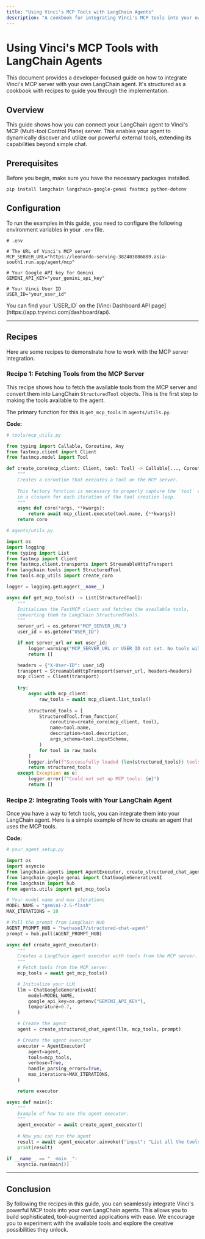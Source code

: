```yaml
---
title: "Using Vinci's MCP Tools with LangChain Agents"
description: "A cookbook for integrating Vinci's MCP tools into your own LangChain agentic projects."
---
```


# Using Vinci's MCP Tools with LangChain Agents

This document provides a developer-focused guide on how to integrate Vinci's MCP server with your own LangChain agent. It's structured as a cookbook with recipes to guide you through the implementation.

## Overview

This guide shows how you can connect your LangChain agent to Vinci's MCP (Multi-tool Control Plane) server. This enables your agent to dynamically discover and utilize our powerful external tools, extending its capabilities beyond simple chat.

## Prerequisites

Before you begin, make sure you have the necessary packages installed.

```bash
pip install langchain langchain-google-genai fastmcp python-dotenv
```

## Configuration

To run the examples in this guide, you need to configure the following environment variables in your `.env` file.

```env
# .env

# The URL of Vinci's MCP server
MCP_SERVER_URL="https://leonardo-serving-382403086889.asia-south1.run.app/agent/mcp"

# Your Google API key for Gemini
GEMINI_API_KEY="your_gemini_api_key"

# Your Vinci User ID
USER_ID="your_user_id"
```

<Note>
  You can find your `USER_ID` on the [Vinci Dashboard API page](https://app.tryvinci.com/dashboard/api).
</Note>

---

## Recipes

Here are some recipes to demonstrate how to work with the MCP server integration.

### Recipe 1: Fetching Tools from the MCP Server

This recipe shows how to fetch the available tools from the MCP server and convert them into LangChain `StructuredTool` objects. This is the first step to making the tools available to the agent.

The primary function for this is `get_mcp_tools` in `agents/utils.py`.

**Code:**

```python
# tools/mcp_utils.py

from typing import Callable, Coroutine, Any
from fastmcp.client import Client
from fastmcp.model import Tool

def create_coro(mcp_client: Client, tool: Tool) -> Callable[..., Coroutine[Any, Any, Any]]:
    """
    Creates a coroutine that executes a tool on the MCP server.
    
    This factory function is necessary to properly capture the `tool` variable
    in a closure for each iteration of the tool creation loop.
    """
    async def coro(*args, **kwargs):
        return await mcp_client.execute(tool.name, {**kwargs})
    return coro
```

```python
# agents/utils.py

import os
import logging
from typing import List
from fastmcp import Client
from fastmcp.client.transports import StreamableHttpTransport
from langchain.tools import StructuredTool
from tools.mcp_utils import create_coro

logger = logging.getLogger(__name__)

async def get_mcp_tools() -> List[StructuredTool]:
    """
    Initializes the FastMCP client and fetches the available tools,
    converting them to LangChain StructuredTools.
    """
    server_url = os.getenv("MCP_SERVER_URL")
    user_id = os.getenv("USER_ID")

    if not server_url or not user_id:
        logger.warning("MCP_SERVER_URL or USER_ID not set. No tools will be loaded.")
        return []

    headers = {"X-User-ID": user_id}
    transport = StreamableHttpTransport(server_url, headers=headers)
    mcp_client = Client(transport)
    
    try:
        async with mcp_client:
            raw_tools = await mcp_client.list_tools()
            
        structured_tools = [
            StructuredTool.from_function(
                coroutine=create_coro(mcp_client, tool),
                name=tool.name,
                description=tool.description,
                args_schema=tool.inputSchema,
            )
            for tool in raw_tools
        ]
        logger.info(f"Successfully loaded {len(structured_tools)} tools from MCP server.")
        return structured_tools
    except Exception as e:
        logger.error(f"Could not set up MCP tools: {e}")
        return []
```

### Recipe 2: Integrating Tools with Your LangChain Agent

Once you have a way to fetch tools, you can integrate them into your LangChain agent. Here is a simple example of how to create an agent that uses the MCP tools.

**Code:**

```python
# your_agent_setup.py

import os
import asyncio
from langchain.agents import AgentExecutor, create_structured_chat_agent
from langchain_google_genai import ChatGoogleGenerativeAI
from langchain import hub
from agents.utils import get_mcp_tools

# Your model name and max iterations
MODEL_NAME = "gemini-2.5-flash"
MAX_ITERATIONS = 10

# Pull the prompt from LangChain Hub
AGENT_PROMPT_HUB = "hwchase17/structured-chat-agent"
prompt = hub.pull(AGENT_PROMPT_HUB)

async def create_agent_executor():
    """
    Creates a LangChain agent executor with tools from the MCP server.
    """
    # Fetch tools from the MCP server
    mcp_tools = await get_mcp_tools()

    # Initialize your LLM
    llm = ChatGoogleGenerativeAI(
        model=MODEL_NAME,
        google_api_key=os.getenv("GEMINI_API_KEY"),
        temperature=0.7,
    )

    # Create the agent
    agent = create_structured_chat_agent(llm, mcp_tools, prompt)

    # Create the agent executor
    executor = AgentExecutor(
        agent=agent,
        tools=mcp_tools,
        verbose=True,
        handle_parsing_errors=True,
        max_iterations=MAX_ITERATIONS,
    )

    return executor

async def main():
    """
    Example of how to use the agent executor.
    """
    agent_executor = await create_agent_executor()
    
    # Now you can run the agent
    result = await agent_executor.ainvoke({"input": "List all the tools you have access to."})
    print(result)

if __name__ == "__main__":
    asyncio.run(main())
```

---

## Conclusion

By following the recipes in this guide, you can seamlessly integrate Vinci's powerful MCP tools into your own LangChain agents. This allows you to build sophisticated, tool-augmented applications with ease. We encourage you to experiment with the available tools and explore the creative possibilities they unlock.
